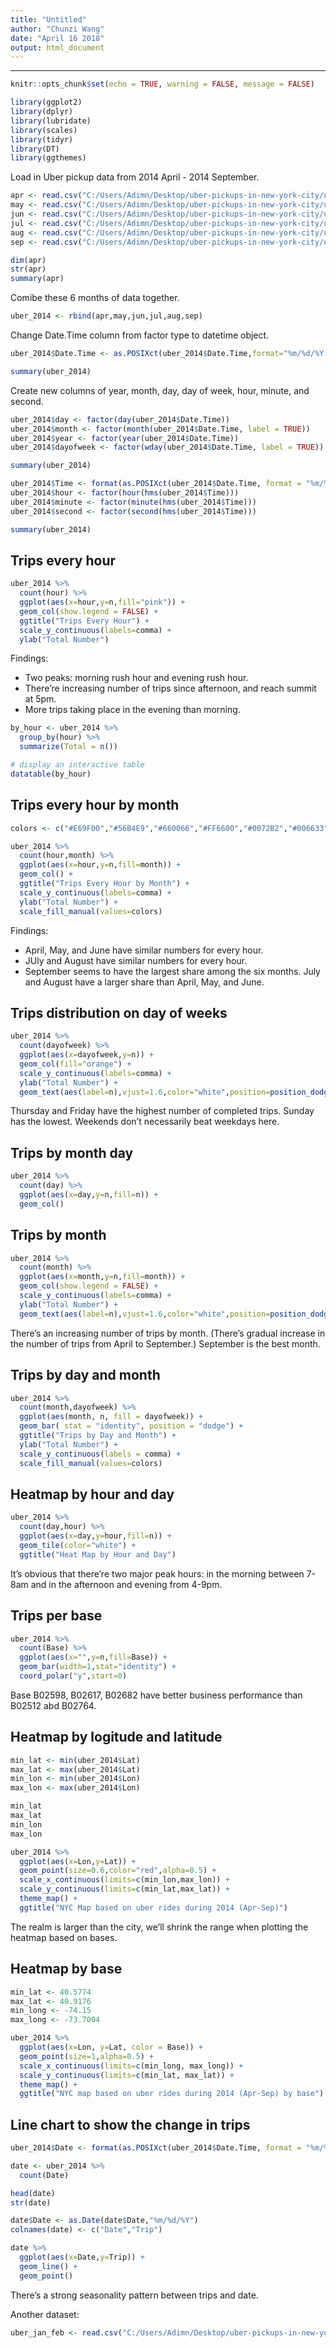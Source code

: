 ```yaml
---
title: "Untitled"
author: "Chunzi Wang"
date: "April 16 2018"
output: html_document
---
```

-----

```r
knitr::opts_chunk$set(echo = TRUE, warning = FALSE, message = FALSE)
```

```r
library(ggplot2)
library(dplyr)
library(lubridate)
library(scales)
library(tidyr)
library(DT)
library(ggthemes)
```

Load in Uber pickup data from 2014 April - 2014 September.

```r
apr <- read.csv("C:/Users/Adimn/Desktop/uber-pickups-in-new-york-city/uber-raw-data-apr14.csv")
may <- read.csv("C:/Users/Adimn/Desktop/uber-pickups-in-new-york-city/uber-raw-data-may14.csv")
jun <- read.csv("C:/Users/Adimn/Desktop/uber-pickups-in-new-york-city/uber-raw-data-jun14.csv")
jul <- read.csv("C:/Users/Adimn/Desktop/uber-pickups-in-new-york-city/uber-raw-data-jul14.csv")
aug <- read.csv("C:/Users/Adimn/Desktop/uber-pickups-in-new-york-city/uber-raw-data-aug14.csv")
sep <- read.csv("C:/Users/Adimn/Desktop/uber-pickups-in-new-york-city/uber-raw-data-sep14.csv")
```

```r
dim(apr)
str(apr)
summary(apr)
```

Comibe these 6 months of data together.

```r
uber_2014 <- rbind(apr,may,jun,jul,aug,sep)
```

Change Date.Time column from factor type to datetime object.

```r
uber_2014$Date.Time <- as.POSIXct(uber_2014$Date.Time,format="%m/%d/%Y %H:%M:%S")
```

```r
summary(uber_2014)
```

Create new columns of year, month, day, day of week, hour, minute, and second.

```r
uber_2014$day <- factor(day(uber_2014$Date.Time))
uber_2014$month <- factor(month(uber_2014$Date.Time, label = TRUE))
uber_2014$year <- factor(year(uber_2014$Date.Time))
uber_2014$dayofweek <- factor(wday(uber_2014$Date.Time, label = TRUE))
```

```r
summary(uber_2014)
```

```r
uber_2014$Time <- format(as.POSIXct(uber_2014$Date.Time, format = "%m/%d/%Y %H:%M:%S"), format="%H:%M:%S")
uber_2014$hour <- factor(hour(hms(uber_2014$Time)))
uber_2014$minute <- factor(minute(hms(uber_2014$Time)))
uber_2014$second <- factor(second(hms(uber_2014$Time)))
```

```r
summary(uber_2014)
```

## Trips every hour

```r
uber_2014 %>%
  count(hour) %>%
  ggplot(aes(x=hour,y=n,fill="pink")) +
  geom_col(show.legend = FALSE) +
  ggtitle("Trips Every Hour") +
  scale_y_continuous(labels=comma) +
  ylab("Total Number")
```

Findings:

+ Two peaks: morning rush hour and evening rush hour.
+ There're increasing number of trips since afternoon, and reach summit at 5pm.
+ More trips taking place in the evening than morning.

```r
by_hour <- uber_2014 %>%
  group_by(hour) %>%
  summarize(Total = n())

# display an interactive table
datatable(by_hour)
```

## Trips every hour by month

```r
colors <- c("#E69F00","#56B4E9","#660066","#FF6600","#0072B2","#006633","#9999CC")
```

```r
uber_2014 %>%
  count(hour,month) %>%
  ggplot(aes(x=hour,y=n,fill=month)) +
  geom_col() +
  ggtitle("Trips Every Hour by Month") +
  scale_y_continuous(labels=comma) +
  ylab("Total Number") +
  scale_fill_manual(values=colors)
```

Findings:

+ April, May, and June have similar numbers for every hour.
+ JUly and August have similar numbers for every hour. 
+ September seems to have the largest share among the six months. July and August have a larger share than April, May, and June.

## Trips distribution on day of weeks

```r
uber_2014 %>%
  count(dayofweek) %>%
  ggplot(aes(x=dayofweek,y=n)) +
  geom_col(fill="orange") +
  scale_y_continuous(labels=comma) +
  ylab("Total Number") +
  geom_text(aes(label=n),vjust=1.6,color="white",position=position_dodge(0.9),size=4)
```

Thursday and Friday have the highest number of completed trips. Sunday has the lowest. Weekends don't necessarily beat weekdays here.

## Trips by month day

```r
uber_2014 %>%
  count(day) %>%
  ggplot(aes(x=day,y=n,fill=n)) +
  geom_col()
```

## Trips by month

```r
uber_2014 %>%
  count(month) %>%
  ggplot(aes(x=month,y=n,fill=month)) +
  geom_col(show.legend = FALSE) +
  scale_y_continuous(labels=comma) +
  ylab("Total Number") +
  geom_text(aes(label=n),vjust=1.6,color="white",position=position_dodge(0.9),size=4)
```

There's an increasing number of trips by month. (There's gradual increase in the number of trips from April to September.) September is the best month. 

## Trips by day and month

```r
uber_2014 %>%
  count(month,dayofweek) %>%
  ggplot(aes(month, n, fill = dayofweek)) + 
  geom_bar( stat = "identity", position = "dodge") +
  ggtitle("Trips by Day and Month") +
  ylab("Total Number") +
  scale_y_continuous(labels = comma) +
  scale_fill_manual(values=colors)
```

## Heatmap by hour and day

```r
uber_2014 %>%
  count(day,hour) %>%
  ggplot(aes(x=day,y=hour,fill=n)) +
  geom_tile(color="white") +
  ggtitle("Heat Map by Hour and Day")
```

It's obvious that there're two major peak hours: in the morning between 7-8am and in the afternoon and evening from 4-9pm.

## Trips per base

```r
uber_2014 %>%
  count(Base) %>%
  ggplot(aes(x="",y=n,fill=Base)) +
  geom_bar(width=1,stat="identity") +
  coord_polar("y",start=0)
```

Base B02598, B02617, B02682 have better business performance than B02512 abd B02764.

## Heatmap by logitude and latitude

```r
min_lat <- min(uber_2014$Lat)
max_lat <- max(uber_2014$Lat)
min_lon <- min(uber_2014$Lon)
max_lon <- max(uber_2014$Lon)
```

```r
min_lat
max_lat
min_lon
max_lon
```

```r
uber_2014 %>%
  ggplot(aes(x=Lon,y=Lat)) +
  geom_point(size=0.6,color="red",alpha=0.5) +
  scale_x_continuous(limits=c(min_lon,max_lon)) +
  scale_y_continuous(limits=c(min_lat,max_lat)) +
  theme_map() +
  ggtitle("NYC Map based on uber rides during 2014 (Apr-Sep)")
```

The realm is larger than the city, we'll shrink the range when plotting the heatmap based on bases.

## Heatmap by base

```r
min_lat <- 40.5774
max_lat <- 40.9176
min_long <- -74.15
max_long <- -73.7004
```

```r
uber_2014 %>%
  ggplot(aes(x=Lon, y=Lat, color = Base)) +
  geom_point(size=1,alpha=0.5) +
  scale_x_continuous(limits=c(min_long, max_long)) +
  scale_y_continuous(limits=c(min_lat, max_lat)) +
  theme_map() +
  ggtitle("NYC map based on uber rides during 2014 (Apr-Sep) by base")
```

## Line chart to show the change in trips

```r
uber_2014$Date <- format(as.POSIXct(uber_2014$Date.Time, format = "%m/%d/%Y %H:%M:%S"), format="%m/%d/%Y")
```

```r
date <- uber_2014 %>%
  count(Date)

head(date)
str(date)
```

```r
date$Date <- as.Date(date$Date,"%m/%d/%Y")
colnames(date) <- c("Date","Trip")
```

```r
date %>%
  ggplot(aes(x=Date,y=Trip)) +
  geom_line() +
  geom_point()
```

There's a strong seasonality pattern between trips and date.









Another dataset:

```r
uber_jan_feb <- read.csv("C:/Users/Adimn/Desktop/uber-pickups-in-new-york-city/Uber-Jan-Feb-FOIL.csv")
```











